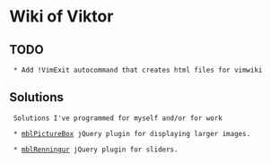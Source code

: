 = Wiki of Viktor =

== TODO ==
  * Add !VimExit autocommand that creates html files for vimwiki

== Solutions ==
  Solutions I've programmed for myself and/or for work

  * [[mblPictureBox]] jQuery plugin for displaying larger images.

  * [[mblRenningur]] jQuery plugin for sliders.

